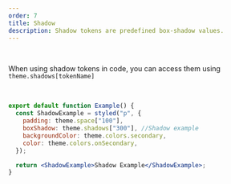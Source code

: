 ```yaml
---
order: 7
title: Shadow
description: Shadow tokens are predefined box-shadow values.
---
```


<BR />

When using shadow tokens in code, you can access them using `theme.shadows[tokenName]`

<BR />

```jsx withPreview
export default function Example() {
  const ShadowExample = styled("p", {
    padding: theme.space["100"],
    boxShadow: theme.shadows["300"], //Shadow example
    backgroundColor: theme.colors.secondary,
    color: theme.colors.onSecondary,
  });

  return <ShadowExample>Shadow Example</ShadowExample>;
}
```

<Table
  headers={["Name", "Value", "Description"]}
  useTokenData={true}
  data={"shadow"}
/>
